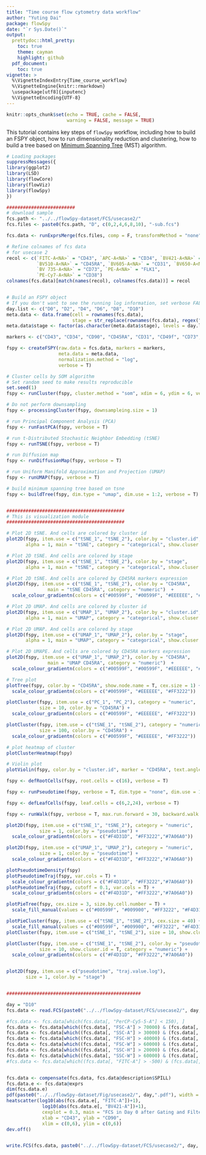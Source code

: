 ```yaml
---
title: "Time course flow cytometry data workflow"
author: "Yuting Dai"
package: flowSpy
date: "`r Sys.Date()`"
output:
  prettydoc::html_pretty:
    toc: true
    theme: cayman
    highlight: github
  pdf_document:
    toc: true
vignette: >
  %\VignetteIndexEntry{Time_course_workflow}
  %\VignetteEngine{knitr::rmarkdown}
  \usepackage[utf8]{inputenc}
  %\VignetteEncoding{UTF-8}
---
```


```r
knitr::opts_chunk$set(echo = TRUE, cache = FALSE, 
                      warning = FALSE, message = TRUE)
```

This tutorial contains key steps of `flowSpy` workflow, including how to build an FSPY object, how to run dimensionality reduction and clustering, how to build a tree based on [Minimum Spanning Tree](https://en.wikipedia.org/wiki/Minimum_spanning_tree) (MST) algorithm. 


``` r

# Loading packages
suppressMessages({
library(ggplot2)
library(LSD)
library(flowCore)
library(flowViz)
library(flowSpy)
})

#########################
# download sample
fcs.path <- "../../flowSpy-dataset/FCS/usecase2/"
fcs.files <- paste0(fcs.path, "D", c(0,2,4,6,8,10), "-sub.fcs")

fcs.data <- runExprsMerge(fcs.files, comp = F, transformMethod = "none")

# Refine colnames of fcs data
# for usecase 2
recol <- c(`FITC-A<NA>` = "CD43", `APC-A<NA>` = "CD34", `BV421-A<NA>` = "CD90",
           `BV510-A<NA>` = "CD45RA", `BV605-A<NA>` = "CD31", `BV650-A<NA>` = "CD49f",
           `BV 735-A<NA>` = "CD73", `PE-A<NA>` = "FLK1",
           `PE-Cy7-A<NA>` = "CD38")
colnames(fcs.data)[match(names(recol), colnames(fcs.data))] = recol


# Build an FSPY object
# If you don't want to see the running log information, set verbose FALSE
day.list <- c("D0", "D2", "D4", "D6", "D8", "D10")
meta.data <- data.frame(cell = rownames(fcs.data),
                        stage = str_replace(rownames(fcs.data), regex("-.+"), "") )
meta.data$stage <- factor(as.character(meta.data$stage), levels = day.list)

markers <- c("CD43", "CD34", "CD90", "CD45RA", "CD31", "CD49f", "CD73", "FLK1", "CD38")

fspy <- createFSPY(raw.data = fcs.data, markers = markers,
                   meta.data = meta.data,
                   normalization.method = "log",
                   verbose = T)

# Cluster cells by SOM algorithm
# Set random seed to make results reproducible
set.seed(1)
fspy <- runCluster(fspy, cluster.method = "som", xdim = 6, ydim = 6, verbose = T)

# Do not perform downsampling
fspy <- processingCluster(fspy, downsampleing.size = 1)

# run Principal Component Analysis (PCA)
fspy <- runFastPCA(fspy, verbose = T)

# run t-Distributed Stochastic Neighbor Embedding (tSNE)
fspy <- runTSNE(fspy, verbose = T)

# run Diffusion map
fspy <- runDiffusionMap(fspy, verbose = T)

# run Uniform Manifold Approximation and Projection (UMAP)
fspy <- runUMAP(fspy, verbose = T)

# build minimum spanning tree based on tsne
fspy <- buildTree(fspy, dim.type = "umap", dim.use = 1:2, verbose = T)


###########################################
# This is visualization module
###########################################

# Plot 2D tSNE. And cells are colored by cluster id
plot2D(fspy, item.use = c("tSNE_1", "tSNE_2"), color.by = "cluster.id", 
       alpha = 1, main = "tSNE", category = "categorical", show.cluser.id = T)

# Plot 2D tSNE. And cells are colored by stage
plot2D(fspy, item.use = c("tSNE_1", "tSNE_2"), color.by = "stage", 
       alpha = 1, main = "tSNE", category = "categorical", show.cluser.id = T)

# Plot 2D tSNE. And cells are colored by CD45RA markers expression
plot2D(fspy, item.use = c("tSNE_1", "tSNE_2"), color.by = "CD45RA", 
               main = "tSNE CD45RA", category = "numeric")  + 
  scale_colour_gradientn(colors = c("#00599F", "#00599F", "#EEEEEE", "#FF3222", "#FF3222"))

# Plot 2D UMAP. And cells are colored by cluster id
plot2D(fspy, item.use = c("UMAP_1", "UMAP_2"), color.by = "cluster.id", 
       alpha = 1, main = "UMAP", category = "categorical", show.cluser.id = T)

# Plot 2D UMAP. And cells are colored by stage
plot2D(fspy, item.use = c("UMAP_1", "UMAP_2"), color.by = "stage", 
       alpha = 1, main = "UMAP", category = "categorical", show.cluser.id = T)

# Plot 2D UMAPE. And cells are colored by CD45RA markers expression
plot2D(fspy, item.use = c("UMAP_1", "UMAP_2"), color.by = "CD45RA", 
               main = "UMAP CD45RA", category = "numeric")  + 
  scale_colour_gradientn(colors = c("#00599F", "#00599F", "#EEEEEE", "#FF3222", "#FF3222"))

# Tree plot
plotTree(fspy, color.by = "CD45RA", show.node.name = T, cex.size = 1) + 
  scale_colour_gradientn(colors = c("#00599F", "#EEEEEE", "#FF3222"))

plotCluster(fspy, item.use = c("PC_1", "PC_2"), category = "numeric",
            size = 10, color.by = "CD45RA") + 
  scale_colour_gradientn(colors = c("#00599F", "#EEEEEE", "#FF3222"))

plotCluster(fspy, item.use = c("tSNE_1", "tSNE_2"), category = "numeric",
            size = 100, color.by = "CD45RA") + 
  scale_colour_gradientn(colors = c("#00599F", "#EEEEEE", "#FF3222"))

# plot heatmap of cluster
plotClusterHeatmap(fspy)

# Violin plot
plotViolin(fspy, color.by = "cluster.id", marker = "CD45RA", text.angle = 90)

fspy <- defRootCells(fspy, root.cells = c(16), verbose = T)

fspy <- runPseudotime(fspy, verbose = T, dim.type = "none", dim.use = 1:2)

fspy <- defLeafCells(fspy, leaf.cells = c(6,2,24), verbose = T)

fspy <- runWalk(fspy, verbose = T, max.run.forward = 30, backward.walk = F)

plot2D(fspy, item.use = c("tSNE_1", "tSNE_2"), category = "numeric",
            size = 1, color.by = "pseudotime") + 
  scale_colour_gradientn(colors = c("#F4D31D", "#FF3222","#7A06A0"))

plot2D(fspy, item.use = c("UMAP_1", "UMAP_2"), category = "numeric",
            size = 1, color.by = "pseudotime") + 
  scale_colour_gradientn(colors = c("#F4D31D", "#FF3222","#7A06A0"))

plotPseudotimeDensity(fspy)
plotPseudotimeTraj(fspy, var.cols = T) + 
  scale_colour_gradientn(colors = c("#F4D31D", "#FF3222","#7A06A0"))
plotPseudotimeTraj(fspy, cutoff = 0.1, var.cols = T) + 
  scale_colour_gradientn(colors = c("#F4D31D", "#FF3222","#7A06A0"))

plotPieTree(fspy, cex.size = 3, size.by.cell.number = T) + 
  scale_fill_manual(values = c("#00599F", "#009900", "#FF3222", "#F4D31D", "#FF99FF","#7A06A0"))

plotPieCluster(fspy, item.use = c("tSNE_1", "tSNE_2"), cex.size = 40) + 
  scale_fill_manual(values = c("#00599F", "#009900", "#FF3222", "#F4D31D", "#FF99FF","#7A06A0"))
plotCluster(fspy, item.use = c("tSNE_1", "tSNE_2"), size = 10, show.cluser.id = T)

plotCluster(fspy, item.use = c("tSNE_1", "tSNE_2"), color.by = "pseudotime", 
            size = 10, show.cluser.id = T, category = "numeric") + 
  scale_colour_gradientn(colors = c("#F4D31D", "#FF3222","#7A06A0"))


plot2D(fspy, item.use = c("pseudotime", "traj.value.log"), 
       size = 1, color.by = "stage")


#################################################

day = "D10"
fcs.data <- read.FCS(paste0("../../flowSpy-dataset/FCS/usecase2/", day, ".fcs"))

#fcs.data <- fcs.data[which(fcs.data[, "PerCP-Cy5-5-A"] < 150), ]
fcs.data <- fcs.data[which((fcs.data[, "FSC-A"] > 70000) & (fcs.data[, "FSC-A"] < 180000)), ]
fcs.data <- fcs.data[which((fcs.data[, "SSC-A"] > 30000) & (fcs.data[, "SSC-A"] < 150000)), ]
fcs.data <- fcs.data[which((fcs.data[, "FSC-H"] > 40000) & (fcs.data[, "FSC-H"] < 120000)), ]
fcs.data <- fcs.data[which((fcs.data[, "FSC-W"] > 60000) & (fcs.data[, "FSC-W"] < 120000)), ]
fcs.data <- fcs.data[which((fcs.data[, "SSC-H"] > 20000) & (fcs.data[, "SSC-H"] < 120000)), ]
fcs.data <- fcs.data[which((fcs.data[, "SSC-W"] > 60000) & (fcs.data[, "SSC-W"] < 110000)), ]
#fcs.data <- fcs.data[which((fcs.data[, "FITC-A"] > -500) & (fcs.data[, "FITC-A"] < 500)), ]


fcs.data <- compensate(fcs.data, fcs.data@description$SPILL)
fcs.data.e <- fcs.data@exprs
dim(fcs.data.e)
pdf(paste0("../../flowSpy-dataset/Fig/usecase2/", day,".pdf"), width = 5.5, height = 6)
heatscatter(log10(abs(fcs.data.e[, "FITC-A"])+1), 
             log10(abs(fcs.data.e[, "BV421-A"])+1),
             cexplot = 0.3, main = "FCS in Day 0 after Gating and Filteration", 
             xlab = "CD43", ylab = "CD90",
             xlim = c(0,6), ylim = c(0,6))
dev.off()


write.FCS(fcs.data, paste0("../../flowSpy-dataset/FCS/usecase2/", day, "-sub.fcs"))

```














